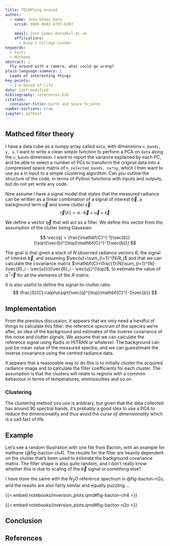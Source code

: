 ```yaml
---
title: TELOPSing around
author:
  - name: Jose Gómez-Dans
    orcid: 0000-0003-4787-8307
    
    email: jose.gomez-dans@kcl.ac.uk
    affiliations:
      - King's College London
keywords:
  - Farts
  - Methane
abstract: |
  Fly around with a camera, what could go wrong?
plain-language-summary: |
  Loads of interesting things
key-points:
  - I'm bored of life
date: last-modified
bibliography: references.bib
citation:
  container-title: Earth and Space Science
number-sections: true
jupyter: python3
---
```


## Mathced filter theory

I have a data cube as a numpy array called `data`, with dimensions `n_bands, y, x`. I want to write a clean simple function to perform a PCA on `data` along the `n_bands` dimension. I want to report the variance explained by each PC, and be able to select a number of PCs to transform the original data into a compressed space matrix of `n_selected_bands, nx*ny`, which I then want to use as a in input to a simple clustering algorithm. Can you outline the structure of the code, in terms of Python functions with inputs and outputs, but do not yet write any code.


        
    
    
Now assume I have a signal model that states that the measured radiance can be written as a linear combination of a signal of interest $\vec{b}$, a background term $\vec{u}$ and some clutter $\vec{\epsilon}$:
$$
\vec{r}(\lambda) = \alpha\cdot \vec{b} + \vec{u} + \vec{\epsilon}
$$

We define a vector $\vec{q}$ that will act as a filter. We define this vector from the assumption of the clutter being Gaussian:

$$
\vec{q} = \frac{\mathbf{C}^{-1}\vec{b}}{\sqrt{\vec{b}^{\top}\mathbf{C}^{-1}\vec{b}}}
$$

The goal is that given a stack of $N$ observed radiance vectors $R$, the signal of interest $\vec{b}$, and assuming $\vec{u}=\sum_{i=1}^{N}R_i$ and that we can calculate the covariance matrix $\mathbf{C}=\frac{1}{N}\sum_{i=1}^{N}(\vec{R}_i - \vec{u})()(\vec{R}_i - \vec{u})^{\top}$, to estimate the value of $q^{\top}\vec{r}$ for all the elements of the $R$ matrix.

It is also useful to define the signal-to-clutter ratio:
$$
\frac{S}{C}=\alpha\sqrt{\vec{q}^{\top}\mathbf{C}^{-1}\vec{b}}
$$

## Implementation

From the previous discussion, it appears that we only need a handful of things
to calculate this filter: the reference spectrum of the species we're after,
an idea of the background and estimates of the inverse covariance of the noise
and clutter signals. We assume that we can calculate the reference signal using
Radis or HITRAN or whatever. The background can just be mean value of the measured
spectra, and we can guesstimate the inverse covariance using the centred radiance data.

It appears that a reasonable way to do this is to initially cluster the acquired radiance 
image and to calculate the filter coefficients for each cluster. The assumption is that the
clusters will relate to regions with a common behaviour in terms of temperatures, emmissivities
and so on.

### Clustering

The clustering method you use is arbitrary, but given that the data collected has
around 90 spectral bands, it's probably a good idea to use a PCA to reduce the dimensionality
and thus avoid the *curse of dimensionality* which is a sad fact of life. 

## Example

Let's see a random illustration with one file from Bacton, with an example for methane (@fig-bacton-ch4). The results for the filter are heavily dependent on the cluster that's been used to estimate the background covariance matrix. The filter shape is also quite random, and I don't really know whether this is due to scaling of the $\vec{b}$ signal or something else?

I have done the same with the $N_2 O$ reference spectrum in @fig-bacton-n2o, and the results are also fairly similar and equally puzzling....

{{< embed notebooks/inversion_plots.qmd#fig-bacton-ch4 >}}

{{< embed notebooks/inversion_plots.qmd#fig-bacton-n2o >}}



## Conclusion

## References {.unnumbered}

::: {#refs}
:::